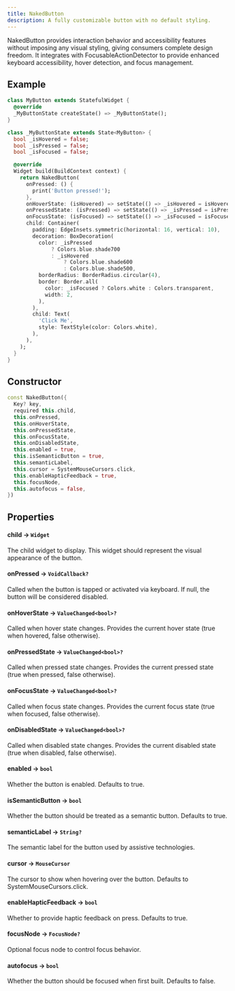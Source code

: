 ```yaml
---
title: NakedButton
description: A fully customizable button with no default styling.
---
```


NakedButton provides interaction behavior and accessibility features without imposing any visual styling, giving consumers complete design freedom. It integrates with FocusableActionDetector to provide enhanced keyboard accessibility, hover detection, and focus management.

## Example

<Zapp id="flutter" />

```dart
class MyButton extends StatefulWidget {
  @override
  _MyButtonState createState() => _MyButtonState();
}

class _MyButtonState extends State<MyButton> {
  bool _isHovered = false;
  bool _isPressed = false;
  bool _isFocused = false;

  @override
  Widget build(BuildContext context) {
    return NakedButton(
      onPressed: () {
        print('Button pressed!');
      },
      onHoverState: (isHovered) => setState(() => _isHovered = isHovered),
      onPressedState: (isPressed) => setState(() => _isPressed = isPressed),
      onFocusState: (isFocused) => setState(() => _isFocused = isFocused),
      child: Container(
        padding: EdgeInsets.symmetric(horizontal: 16, vertical: 10),
        decoration: BoxDecoration(
          color: _isPressed
              ? Colors.blue.shade700
              : _isHovered
                  ? Colors.blue.shade600
                  : Colors.blue.shade500,
          borderRadius: BorderRadius.circular(4),
          border: Border.all(
            color: _isFocused ? Colors.white : Colors.transparent,
            width: 2,
          ),
        ),
        child: Text(
          'Click Me',
          style: TextStyle(color: Colors.white),
        ),
      ),
    );
  }
}
```

## Constructor

```dart
const NakedButton({
  Key? key,
  required this.child,
  this.onPressed,
  this.onHoverState,
  this.onPressedState,
  this.onFocusState,
  this.onDisabledState,
  this.enabled = true,
  this.isSemanticButton = true,
  this.semanticLabel,
  this.cursor = SystemMouseCursors.click,
  this.enableHapticFeedback = true,
  this.focusNode,
  this.autofocus = false,
})
```

## Properties

#### child  → `Widget`
The child widget to display. This widget should represent the visual appearance of the button.

#### onPressed → `VoidCallback?`
Called when the button is tapped or activated via keyboard. If null, the button will be considered disabled.

#### onHoverState → `ValueChanged<bool>?`
Called when hover state changes. Provides the current hover state (true when hovered, false otherwise).

#### onPressedState → `ValueChanged<bool>?`
Called when pressed state changes. Provides the current pressed state (true when pressed, false otherwise).

#### onFocusState → `ValueChanged<bool>?`
Called when focus state changes. Provides the current focus state (true when focused, false otherwise).

#### onDisabledState → `ValueChanged<bool>?`
Called when disabled state changes. Provides the current disabled state (true when disabled, false otherwise).

#### enabled → `bool`
Whether the button is enabled. Defaults to true.

#### isSemanticButton → `bool`
Whether the button should be treated as a semantic button. Defaults to true.

#### semanticLabel → `String?`
The semantic label for the button used by assistive technologies.

#### cursor → `MouseCursor`
The cursor to show when hovering over the button. Defaults to SystemMouseCursors.click.

#### enableHapticFeedback → `bool`
Whether to provide haptic feedback on press. Defaults to true.

#### focusNode → `FocusNode?`
Optional focus node to control focus behavior.

#### autofocus → `bool`
Whether the button should be focused when first built. Defaults to false.